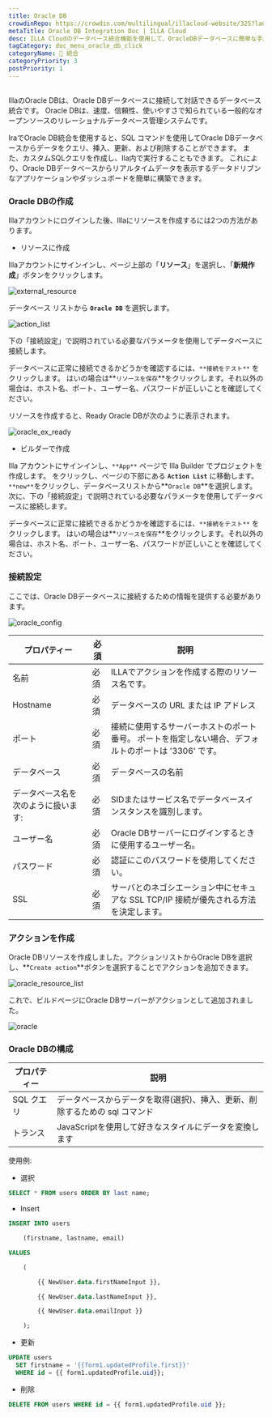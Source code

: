 ```yaml
---
title: Oracle DB
crowdinRepo: https://crowdin.com/multilingual/illacloud-website/325?languages=ja&filter=basic&value=0
metaTitle: Oracle DB Integration Doc | ILLA Cloud
desc: ILLA Cloudのデータベース統合機能を使用して、OracleDBデータベースに簡単な手順で接続して操作する方法を学びます。
tagCategory: doc_menu_oracle_db_click
categoryName: 🔨 統合
categoryPriority: 3
postPriority: 1
---
```


## <h2 hidden>Oracle DBとは?</h2>

IllaのOracle DBは、Oracle DBデータベースに接続して対話できるデータベース統合です。 Oracle DBは、速度、信頼性、使いやすさで知られている一般的なオープンソースのリレーショナルデータベース管理システムです。

IraでOracle DB統合を使用すると、SQL コマンドを使用してOracle DBデータベースからデータをクエリ、挿入、更新、および削除することができます。 また、カスタムSQLクエリを作成し、Ila内で実行することもできます。 これにより、Oracle DBデータベースからリアルタイムデータを表示するデータドリブンなアプリケーションやダッシュボードを簡単に構築できます。

### Oracle DBの作成

Illaアカウントにログインした後、Illaにリソースを作成するには2つの方法があります。 

-   リソースに作成

Illaアカウントにサインインし、ページ上部の「**リソース**」を選択し、「**新規作成**」ボタンをクリックします。 

![external_resource](https://cdn.illacloud.com/official-website/img/docs/external_resource.png)

データベース リストから **`Oracle DB`** を選択します。

![action_list](https://cdn.illacloud.com/official-website/img/docs/action_list.png)

下の「接続設定」で説明されている必要なパラメータを使用してデータベースに接続します。 

データベースに正常に接続できるかどうかを確認するには、`**接続をテスト**` をクリックします。 はいの場合は**`リソースを保存`**をクリックします。それ以外の場合は、ホスト名、ポート、ユーザー名、パスワードが正しいことを確認してください。

リソースを作成すると、Ready Oracle DBが次のように表示されます。

![oracle_ex_ready](https://cdn.illacloud.com/official-website/img/docs/oracle_ex_ready.png)

-   ビルダーで作成

Illa アカウントにサインインし、`**App**` ページで Illa Builder でプロジェクトを作成します。 をクリックし、ページの下部にある **`Action List`** に移動します。 `**new**`をクリックし、データベースリストから**`Oracle DB`**を選択します。 次に、下の「接続設定」で説明されている必要なパラメータを使用してデータベースに接続します。

データベースに正常に接続できるかどうかを確認するには、`**接続をテスト**` をクリックします。 はいの場合は**`リソースを保存`**をクリックします。それ以外の場合は、ホスト名、ポート、ユーザー名、パスワードが正しいことを確認してください。

### 接続設定

ここでは、Oracle DBデータベースに接続するための情報を提供する必要があります。

![oracle_config](https://cdn.illacloud.com/official-website/img/docs/oracle_config.png)

| プロパティー             | 必須  | 説明                                                      |
| ------------------ | --- | ------------------------------------------------------- |
| 名前                 | 必須  | ILLAでアクションを作成する際のリソース名です。                               |
| Hostname           | 必須  | データベースの URL または IP アドレス                                 |
| ポート                | 必須  | 接続に使用するサーバーホストのポート番号。 ポートを指定しない場合、デフォルトのポートは '3306' です。 |
| データベース             | 必須  | データベースの名前                                               |
| データベース名を次のように扱います: | 必須  | SIDまたはサービス名でデータベースインスタンスを識別します。                         |
| ユーザー名              | 必須  | Oracle DBサーバーにログインするときに使用するユーザー名。                       |
| パスワード              | 必須  | 認証にこのパスワードを使用してください。                                    |
| SSL                | 必須  | サーバとのネゴシエーション中にセキュアな SSL TCP/IP 接続が優先される方法を決定します。       |

### アクションを作成

Oracle DBリソースを作成しました。アクションリストからOracle DBを選択し、**`Create action`**ボタンを選択することでアクションを追加できます。

![oracle_resource_list](https://cdn.illacloud.com/official-website/img/docs/oracle_resource_list.png)

 これで、ビルドページにOracle DBサーバーがアクションとして追加されました。

![oracle](https://cdn.illacloud.com/official-website/img/docs/oracle.png)

### Oracle DBの構成

| プロパティー  | 説明                                        |
| ------- | ----------------------------------------- |
| SQL クエリ | データベースからデータを取得(選択)、挿入、更新、削除するための sql コマンド |
| トランス    | JavaScriptを使用して好きなスタイルにデータを変換します          |

使用例:

-   選択

```sql
SELECT * FROM users ORDER BY last name;
```

-   Insert

```sql
INSERT INTO users

	(firstname, lastname, email)

VALUES

	(

		{{ NewUser.data.firstNameInput }},

		{{ NewUser.data.lastNameInput }},

		{{ NewUser.data.emailInput }}

	);
```

-   更新

```sql
UPDATE users
  SET firstname = '{{form1.updatedProfile.first}}'
  WHERE id = {{ form1.updatedProfile.uid}};
```

-   削除

```sql
DELETE FROM users WHERE id = {{ form1.updatedProfile.uid }};
```
